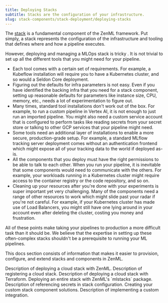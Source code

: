 ---
title: Deploying Stacks
subtitle: Stacks are the configuration of your infrastructure.
slug: stack-components/stack-deployment/deploying-stacks
---


The [stack](../../user-guide/guides/production-guide/understand-stacks.mdx) is a fundamental component of the ZenML framework. Put simply, a stack represents the configuration of the infrastructure and tooling that defines where and how a pipeline executes.

However, deploying and managing a MLOps stack is tricky <Icon icon="face-sad-cry"/><Icon icon="face-grin-squint"/>. It is not trivial to set up all the different tools that you might need for your pipeline.

* <Icon icon="rainbow"/>Each tool comes with a certain set of requirements. For example, a Kubeflow installation will require you to have a Kubernetes cluster, and so would a Seldon Core deployment.
* <Icon icon="face-rolling-eyes"/>Figuring out the defaults for infra parameters is not easy. Even if you have identified the backing infra that you need for a stack component, setting up reasonable defaults for parameters like instance size, CPU, memory, etc., needs a lot of experimentation to figure out.
* <Icon icon="road-barrier"/>Many times, standard tool installations don't work out of the box. For example, to run a custom pipeline in Vertex AI, it is not enough to just run an imported pipeline. You might also need a custom service account that is configured to perform tasks like reading secrets from your secret store or talking to other GCP services that your pipeline might need.
* <Icon icon="lock"/>Some tools need an additional layer of installations to enable a more secure, production-grade setup. For example, a standard MLflow tracking server deployment comes without an authentication frontend which might expose all of your tracking data to the world if deployed as-is.
* <Icon icon="head-side-virus"/>All the components that you deploy must have the right permissions to be able to talk to each other. When you run your pipeline, it is inevitable that some components would need to communicate with the others. For example, your workloads running in a Kubernetes cluster might require access to the container registry or the code repository, and so on.
* <Icon icon="broom"/>Cleaning up your resources after you're done with your experiments is super important yet very challenging. Many of the components need a range of other resources to work which might slide past your radar if you're not careful. For example, if your Kubernetes cluster has made use of Load Balancers, you might still have one lying around in your account even after deleting the cluster, costing you money and frustration.

All of these points make taking your pipelines to production a more difficult task than it should be. We believe that the expertise in setting up these often-complex stacks shouldn't be a prerequisite to running your ML pipelines.

This docs section consists of information that makes it easier to provision, configure, and extend stacks and components in ZenML.


<CardGroup cols={2}>
  <Card title="Deploy a cloud stack with ZenML" icon="cloud" href="deploy-a-cloud-stack.mdx">
    Description of deploying a cloud stack with ZenML.
  </Card>
  <Card title="Register a cloud stack" icon="clipboard-list" href="register-a-cloud-stack.mdx">
    Description of registering a cloud stack.
  </Card>
  <Card title="Deploy a cloud stack with Terraform" icon="server" href="deploy-a-cloud-stack-with-terraform.mdx">
    Description of deploying a cloud stack with Terraform.
  </Card>
  <Card title="Deploy stack/components using mlstacks" icon="box" href="deploy-a-stack-using-mlstacks.mdx">
    Deploying an entire stack with ZenML's `mlstacks` package.
  </Card>
  <Card title="Reference secrets in stack configuration" icon="key" href="../../usage/project-setup/use-secrets/reference-secrets-in-stack-configuration.mdx">
    Description of referencing secrets in stack configuration.
  </Card>
  <Card title="Implement a custom stack component" icon="puzzle-piece" href="implement-a-custom-stack-component.mdx">
    Creating your custom stack component solutions.
  </Card>
  <Card title="Implement a custom integration" icon="plug" href="implement-a-custom-integration.mdx">
    Description of implementing a custom integration.
  </Card>
</CardGroup>
